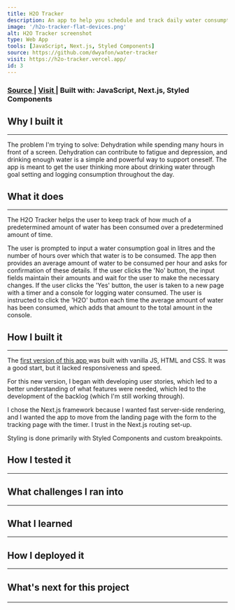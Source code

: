 ```yaml
---
title: H2O Tracker
description: An app to help you schedule and track daily water consumption
image: '/h2o-tracker-flat-devices.png'
alt: H2O Tracker screenshot
type: Web App
tools: [JavaScript, Next.js, Styled Components]
source: https://github.com/dwyafon/water-tracker
visit: https://h2o-tracker.vercel.app/
id: 3
---
```


<main >

<h3>
  <span>
    <a
      href='https://github.com/dwyafon/water-tracker'
      target='_blank'
      rel='noopener noreferrer'
      className='anchor'
    >
      Source
    </a>
  </span>
  | <span>
    <a
      href='https://h2o-tracker.vercel.app/'
      target='_blank'
      rel='noopener noreferrer'
      className='anchor'
    >
      Visit
    </a>
  </span>| <span>Built with: </span>
  <span className='text-cream'>JavaScript, Next.js, Styled Components</span>
</h3>

<h2>Why I built it</h2>

---

<p>
  The problem I'm trying to solve: Dehydration while spending many hours in
  front of a screen. Dehydration can contribute to fatigue and depression, and
  drinking enough water is a simple and powerful way to support oneself. The app
  is meant to get the user thinking more about drinking water through goal
  setting and logging consumption throughout the day.
</p>

<h2>What it does</h2>

---

<p>
  The H2O Tracker helps the user to keep track of how much of a predetermined
  amount of water has been consumed over a predetermined amount of time.
</p>

<p>

<p>
  The user is prompted to input a water consumption goal in litres and the
  number of hours over which that water is to be consumed. The app then provides
  an average amount of water to be consumed per hour and asks for confirmation
  of these details. If the user clicks the 'No' button, the input fields
  maintain their amounts and wait for the user to make the necessary changes. If
  the user clicks the 'Yes' button, the user is taken to a new page with a timer
  and a console for logging water consumed. The user is instructed to click the
  'H2O' button each time the average amount of water has been consumed, which
  adds that amount to the total amount in the console.
</p>

<h2>How I built it</h2>

---

<p>
  The
  <a
    href='https://h2o-tracker.netlify.app/'
    target='_blank'
    rel='noopener noreferrer'
    className='anchor'
  >
    first version of this app
  </a>
  was built with vanilla JS, HTML and CSS. It was a good start, but it lacked
  responsiveness and speed.
</p>

<p>
  For this new version, I began with developing user stories, which led to a
  better understanding of what features were needed, which led to the
  development of the backlog (which I'm still working through).
</p>

<p>
  I chose the Next.js framework because I wanted fast server-side rendering, and
  I wanted the app to move from the landing page with the form to the tracking
  page with the timer. I trust in the Next.js routing set-up.
</p>

<p>Styling is done primarily with Styled Components and custom breakpoints.</p>

<h2>How I tested it</h2>

---

<h2>What challenges I ran into</h2>

---

<h2>What I learned</h2>

---

<h2>How I deployed it</h2>

---

<h2>What's next for this project

---

</main>
